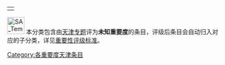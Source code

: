 {| align="right"
|{{Wikipedia:天津专题/状态图表}}
|}
[[File:SA_Temple_of_Heaven.jpg|40px]]
本分类包含由[[Wikipedia:天津专题|天津专题]]评为'''未知重要度'''的条目，评级后条目会自动归入对应的子分类，详见[[Wikipedia:天津专题/评级#评级指南|重要性评级标准]]。

{{cat importance|topic=天津|sort=天津|importance=未知}}

{{CategoryTOC}}
[[Category:各重要度天津条目|Category:各重要度天津条目]]